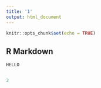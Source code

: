 ```yaml
---
title: '1'
output: html_document
---
```


```r
knitr::opts_chunk$set(echo = TRUE)
```

## R Markdown


```r
HELLO


2
```

